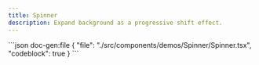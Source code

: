 ```yaml
---
title: Spinner
description: Expand background as a progressive shift effect.
---
```


<ComponentPreview name='spinner'>
```json doc-gen:file
{
  "file": "./src/components/demos/Spinner/Spinner.tsx",
  "codeblock": true
}
```
</ComponentPreview>
